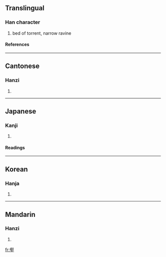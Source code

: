 ==Translingual==
===Han character===
{{Han char|rn=32|rad=土|as=14|sn=17|four=2710<sub>4</sub>|canj=卜水土 (YEG)}}
# bed of torrent, narrow ravine
====References====
{{Han ref|kx=0241.070|dkj=05554|dj=0480.300|hdz=10496.020|uh=58D1|ud=22737|bh=C0A4|bd=49316}}
----
==Cantonese==
===Hanzi===
{{yue-hanzi|jyut=|y=kok3}}
# {{defn|Cantonese}}
----
==Japanese==
===Kanji===
{{ja-kanji|grade=|rs=土14}}
# {{defn|Japanese}} 
====Readings====
{{ja-readings|on=[[がく]] (gaku), [[かく]] (kaku)|kun=[[たに]] (tani)}}
----
==Korean==
===Hanja===
{{ko-hanja|hangeul=학|rv=hak|mr=hak}}
# {{defn|Korean}}
----
==Mandarin==
===Hanzi===
{{cmn-hanzi|pin=[[hè]] (he4)|wg=ho<sup>4</sup>}}
# {{defn|Mandarin}}

[[fr:壑]]